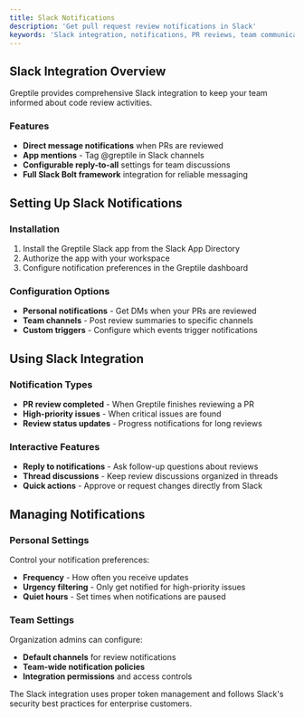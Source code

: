 ```yaml
---
title: Slack Notifications
description: 'Get pull request review notifications in Slack'
keywords: 'Slack integration, notifications, PR reviews, team communication'
---
```


## Slack Integration Overview

Greptile provides comprehensive Slack integration to keep your team informed about code review activities.

### Features
- **Direct message notifications** when PRs are reviewed
- **App mentions** - Tag @greptile in Slack channels
- **Configurable reply-to-all** settings for team discussions
- **Full Slack Bolt framework** integration for reliable messaging

## Setting Up Slack Notifications

### Installation
1. Install the Greptile Slack app from the Slack App Directory
2. Authorize the app with your workspace
3. Configure notification preferences in the Greptile dashboard

### Configuration Options
- **Personal notifications** - Get DMs when your PRs are reviewed
- **Team channels** - Post review summaries to specific channels
- **Custom triggers** - Configure which events trigger notifications

## Using Slack Integration

### Notification Types
- **PR review completed** - When Greptile finishes reviewing a PR
- **High-priority issues** - When critical issues are found
- **Review status updates** - Progress notifications for long reviews

### Interactive Features
- **Reply to notifications** - Ask follow-up questions about reviews
- **Thread discussions** - Keep review discussions organized in threads
- **Quick actions** - Approve or request changes directly from Slack

## Managing Notifications

### Personal Settings
Control your notification preferences:
- **Frequency** - How often you receive updates
- **Urgency filtering** - Only get notified for high-priority issues
- **Quiet hours** - Set times when notifications are paused

### Team Settings
Organization admins can configure:
- **Default channels** for review notifications
- **Team-wide notification policies**
- **Integration permissions** and access controls

<Note>
The Slack integration uses proper token management and follows Slack's security best practices for enterprise customers.
</Note>